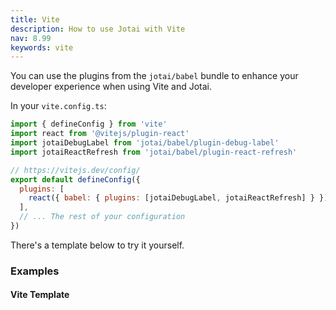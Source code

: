 ```yaml
---
title: Vite
description: How to use Jotai with Vite
nav: 8.99
keywords: vite
---
```


You can use the plugins from the `jotai/babel` bundle to enhance your developer experience when using Vite and Jotai.

In your `vite.config.ts`:

```js
import { defineConfig } from 'vite'
import react from '@vitejs/plugin-react'
import jotaiDebugLabel from 'jotai/babel/plugin-debug-label'
import jotaiReactRefresh from 'jotai/babel/plugin-react-refresh'

// https://vitejs.dev/config/
export default defineConfig({
  plugins: [
    react({ babel: { plugins: [jotaiDebugLabel, jotaiReactRefresh] } }),
  ],
  // ... The rest of your configuration
})
```

There's a template below to try it yourself.

### Examples

#### Vite Template

<Stackblitz id="vitejs-vite-xhhxve" file="vite.config.ts" />
